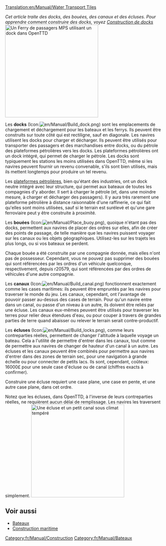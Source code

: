 [[Translation:en/Manual/Water Transport Tiles]]

''Cet article traite des docks, des bouées, des canaux et des écluses. Pour apprendre comment construire des docks, voyez [[fr/Manual/Construction de docks|Construction de docks]]''
[[File:en/Manual/Dockscreenshot.png|thumb|300px|right|Un [[fr/Manual/Base Set/Ships/Ferry de passagers MPS|Ferry de passagers MPS]] utilisant un dock dans OpenTTD]]

Les '''docks''' (Icon:[[File:en/Manual/Build dock.png]]) sont les emplacements de chargement et déchargement pour les bateaux et les ferrys. Ils peuvent être construits sur toute côté qui est rectiligne, sauf en diagonale. Les navires utilisent les docks pour charger et décharger. Ils peuvent être utilisés pour transporter des passagers et des marchandises entre docks, ou du pétrole des plateformes pétrolières vers les docks. Les plateformes pétrolières ont un dock intégré, qui permet de charger le pétrole. Les docks sont typiquement les stations les moins utilisées dans OpenTTD, même si les navires peuvent fournir un revenu convenable, s'ils sont bien utilisés, mais ils mettent longtemps pour produire un tel revenu.

Les [[fr/Manual/Industries|plateformes pétrolières]], bien qu'étant des industries, ont un dock neutre intégré avec leur structure, qui permet aux bateaux de toutes les compagnies d'y aborder. Il sert à charger le pétrole (et, dans une moindre mesure, à charger et décharger des passagers). Il y aura très rarement une plateforme pétrolière à distance raisonnable d'une raffinerie, ce qui fait qu'elles sont moins utilisées, sauf si le terrain est surélevé et qu'une gare ferroviaire peut y être construite à proximité.

Les '''bouées''' (Icon:[[File:en/Manual/Place buoy.png]]), quoique n'étant pas des docks, permettent aux navires de placer des ordres sur elles, afin de créer des points de passage, de telle manière que les navires puissent voyager sur les canaux ou les objets géographiques. Utilisez-les sur les trajets les plus longs, ou si vos bateaux se perdent.

Chaque bouée a été construite par une compagnie donnée, mais elles n'ont pas de possesseur. Cependant, vous ne pouvez pas supprimer des bouées qui sont référencées par les ordres d'un véhicule quelconque, respectivement, depuis r20579, qui sont référencées par des ordres de véhicules d'une autre compagnie.

Les '''canaux''' (Icon:[[File:en/Manual/Build canal.png]]) fonctionnent exactement comme les cases maritimes: ils peuvent être empruntés par les navires pour traverser le monde du jeu. Les canaux, cependant, ont l'avantage de pouvoir passer au-dessus des cases de terrain. Pour qu'un navire entre dans un canal, ou passe d'un niveau à un autre, ils doivent être reliés par une écluse. Les canaux eux-mêmes peuvent être utilisés pour traverser les terres pour relier deux étendues d'eau, ou pour couper à travers de grandes parties de terre quand abaisser ou relever le terrain serait contre-productif.

Les '''écluses''' (Icon:[[File:en/Manual/Build locks.png]]), comme leurs contreparties réelles, permettent de changer l'altitude à laquelle voyage un bateau. Cela a l'utilité de permettre d'entrer dans les canaux, tout comme de permettre aux navires de changer de hauteur d'un canal à un autre. Les écluses et les canaux peuvent être combinés pour permettre aux navires d'entrer dans des zones de terrain sec, pour une navigation à grande échelle ou pour connecter de petits lacs. Ils sont, cependant, coûteux: 16000£ pour une seule case d'écluse ou de canal (chiffres exacts à confirmer).

Construire une écluse requiert une case plane, une case en pente, et une autre case plane, dans cet ordre.

Notez que les écluses, dans OpenTTD, à l'inverse de leurs contreparties réelles, ne requièrent aucun délai de remplissage. Les navires les traversent simplement.
[[File:en/Manual/Temperate-canal-locks.png|thumb|300px|center|Une écluse et un petit canal sous climat tempéré]]




==Voir aussi==
*[[fr/Manual/Bateaux|Bateaux]]
*[[fr/Manual/Construction Maritime|Construction maritime]]


[[Category:fr/Manual/Construction]]
[[Category:fr/Manual/Bateaux]]
